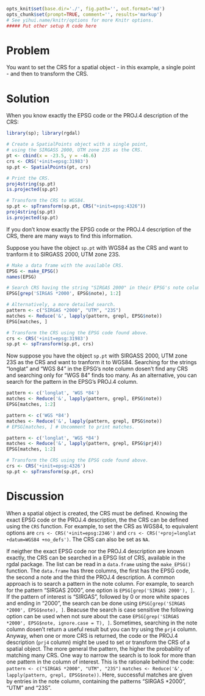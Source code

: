 ```r
opts_knit$set(base.dir='./', fig.path='', out.format='md')
opts_chunk$set(prompt=TRUE, comment='', results='markup')
# See yihui.name/knitr/options for more Knitr options.
##### Put other setup R code here

```

# Problem
You want to set the CRS for a spatial object - in this example, a single point - and then to transform the CRS.

# Solution
When you know exactly the EPSG code or the PROJ.4 description of the CRS:
```r
library(sp); library(rgdal)

# Create a SpatialPoints object with a single point,
# using the SIRGASS 2000, UTM zone 23S as the CRS.
pt <- cbind(x = -23.5, y = -46.6)
crs <- CRS('+init=epsg:31983')
sp.pt <- SpatialPoints(pt, crs)

# Print the CRS.
proj4string(sp.pt)
is.projected(sp.pt)

# Transform the CRS to WGS84.
sp.pt <- spTransform(sp.pt, CRS("+init=epsg:4326"))
proj4string(sp.pt)
is.projected(sp.pt)
```

If you don't know exactly the EPSG code or the PROJ.4 description of the CRS, there are many ways to find this information.  

Suppose you have the object `sp.pt` with WGS84 as the CRS and want to tranform it to SIRGASS 2000, UTM zone 23S.
```r
# Make a data frame with the available CRS.
EPSG <- make_EPSG()
names(EPSG)

# Search CRS having the string "SIRGAS 2000" in their EPSG's note column.
EPSG[grep('SIRGAS *2000', EPSG$note), 1:2]

# Alternatively, a more detailed search.
pattern <- c("SIRGAS *2000", "UTM", "23S") 
matches <- Reduce('&', lapply(pattern, grepl, EPSG$note))
EPSG[matches, ]

# Transform the CRS using the EPSG code found above.
crs <- CRS('+init=epsg:31983')
sp.pt <- spTransform(sp.pt, crs)
```

Now suppose you have the object `sp.pt` with SIRGASS 2000, UTM zone 23S as the CRS and want to tranform it to WGS84. Searching for the strings "longlat" and "WGS 84" in the EPSG's note column dosen't find any CRS and searching only for "WGS 84" finds too many. As an alternative, you can search for the pattern in the EPSG's PROJ.4 column.

```r
pattern <- c('longlat', 'WGS *84') 
matches <- Reduce('&', lapply(pattern, grepl, EPSG$note))
EPSG[matches, 1:2]

pattern <- c('WGS *84') 
matches <- Reduce('&', lapply(pattern, grepl, EPSG$note))
# EPSG[matches, ] # Uncomment to print matches.

pattern <- c('longlat', 'WGS *84') 
matches <- Reduce('&', lapply(pattern, grepl, EPSG$prj4))
EPSG[matches, 1:2]

# Transform the CRS using the EPSG code found above.
crs <- CRS('+init=epsg:4326')
sp.pt <- spTransform(sp.pt, crs)
```

# Discussion
When a spatial object is created, the CRS must be defined. Knowing the exact EPSG code or the PROJ.4 description, the the CRS can be defined using the `CRS` function. For example, to set the CRS as WGS84, to equivalent options are `crs <- CRS('+init=epsg:2346')` and `crs <- CRS('+proj=longlat +datum=WGS84 +no_defs')`. The CRS can also be set as `NA`.  

If neigther the exact EPSG code nor the PROJ.4 description are known exactly, the CRS can be searched in a EPSG list of CRS, available in the rgdal package. The list can be read in a `data.frame` using the `make_EPSG()` function. The `data.frame` has three columns, the first has the EPSG code, the second a note and the third the PROJ.4 description. A common approach is to search a pattern in the note column. For example, to search for the pattern "SIRGAS 2000", one option is `EPSG[grep('SIRGAS 2000'), ]`. If the pattern of interest is "SIRGAS", followed by 0 or more white spaces and ending in "2000", the search can be done using `EPSG[grep('SIRGAS *2000', EPSG$note), ]`. Beacuse the search is case sensitive the following option can be used when not sure about the case
`EPSG[grep('SIRGAS *2000', EPSG$note, ignore.case = T), ]`. Sometimes, searching in the note column dosen't return a useful result but you can try using the `prj4` column. Anyway, when one or more CRS is returned, the code or the PROJ.4 description (`prj4` column) might be used to set or transform the CRS of a spatial object. The more general the pattern, the higher the probability of matching many CRS. One way to narrow the search is to look for more than one pattern in the column of interest. This is the rationale behind the code: `pattern <- c("SIRGAS *2000", "UTM", "23S")` `matches <- Reduce('&', lapply(pattern, grepl, EPSG$note))`. Here, successful matches are given by entries in the note column, containing the patterns "SIRGAS *2000", "UTM" and "23S".